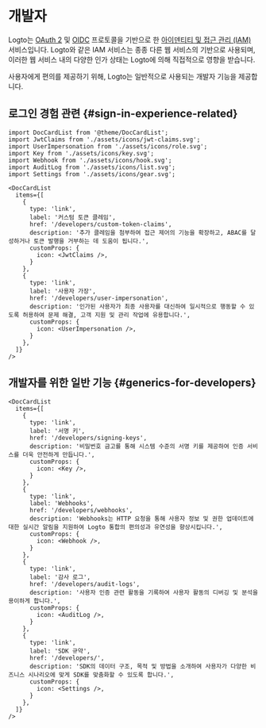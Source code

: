# 개발자

Logto는 [OAuth 2](https://auth.wiki/oauth-2.0) 및 [OIDC](https://auth.wiki/openid-connect) 프로토콜을 기반으로 한 [아이덴티티 및 접근 관리 (IAM)](https://auth.wiki/iam) 서비스입니다. Logto와 같은 IAM 서비스는 종종 다른 웹 서비스의 기반으로 사용되며, 이러한 웹 서비스 내의 다양한 인가 상태는 Logto에 의해 직접적으로 영향을 받습니다.

사용자에게 편의를 제공하기 위해, Logto는 일반적으로 사용되는 개발자 기능을 제공합니다.

## 로그인 경험 관련 \{#sign-in-experience-related}

```mdx-code-block
import DocCardList from '@theme/DocCardList';
import JwtClaims from './assets/icons/jwt-claims.svg';
import UserImpersonation from './assets/icons/role.svg';
import Key from './assets/icons/key.svg';
import Webhook from './assets/icons/hook.svg';
import AuditLog from './assets/icons/list.svg';
import Settings from './assets/icons/gear.svg';

<DocCardList
  items={[
    {
      type: 'link',
      label: '커스텀 토큰 클레임',
      href: '/developers/custom-token-claims',
      description: '추가 클레임을 첨부하여 접근 제어의 기능을 확장하고, ABAC를 달성하거나 토큰 발행을 거부하는 데 도움이 됩니다.',
      customProps: {
        icon: <JwtClaims />,
      }
    },
    {
      type: 'link',
      label: '사용자 가장',
      href: '/developers/user-impersonation',
      description: '인가된 사용자가 최종 사용자를 대신하여 일시적으로 행동할 수 있도록 허용하여 문제 해결, 고객 지원 및 관리 작업에 유용합니다.',
      customProps: {
        icon: <UserImpersonation />,
      }
    },
  ]}
/>
```

## 개발자를 위한 일반 기능 \{#generics-for-developers}

```mdx-code-block
<DocCardList
  items={[
    {
      type: 'link',
      label: '서명 키',
      href: '/developers/signing-keys',
      description: '비밀번호 금고를 통해 시스템 수준의 서명 키를 제공하여 인증 서비스를 더욱 안전하게 만듭니다.',
      customProps: {
        icon: <Key />,
      }
    },
    {
      type: 'link',
      label: 'Webhooks',
      href: '/developers/webhooks',
      description: 'Webhooks는 HTTP 요청을 통해 사용자 정보 및 권한 업데이트에 대한 실시간 알림을 지원하여 Logto 통합의 편의성과 유연성을 향상시킵니다.',
      customProps: {
        icon: <Webhook />,
      }
    },
    {
      type: 'link',
      label: '감사 로그',
      href: '/developers/audit-logs',
      description: '사용자 인증 관련 활동을 기록하여 사용자 활동의 디버깅 및 분석을 용이하게 합니다.',
      customProps: {
        icon: <AuditLog />,
      }
    },
    {
      type: 'link',
      label: 'SDK 규약',
      href: '/developers/',
      description: 'SDK의 데이터 구조, 목적 및 방법을 소개하여 사용자가 다양한 비즈니스 시나리오에 맞게 SDK를 맞춤화할 수 있도록 합니다.',
      customProps: {
        icon: <Settings />,
      }
    },
  ]}
/>
```
